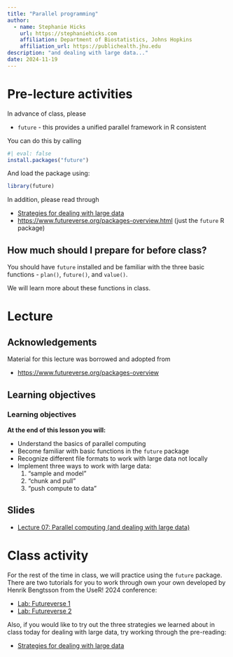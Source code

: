 ```yaml
---
title: "Parallel programming"
author: 
  - name: Stephanie Hicks
    url: https://stephaniehicks.com
    affiliation: Department of Biostatistics, Johns Hopkins
    affiliation_url: https://publichealth.jhu.edu
description: "and dealing with large data..."
date: 2024-11-19
---
```


# Pre-lecture activities

::: callout-important

In advance of class, please

* `future` - this provides a unified parallel framework in R consistent

You can do this by calling

```r
#| eval: false
install.packages("future")
```

And load the package using: 

```r
library(future)
```


:::

In addition, please read through

- [Strategies for dealing with large data](../../readings/07-strategies-big-data/index.qmd)
- <https://www.futureverse.org/packages-overview.html> (just the `future` R package)


::: callout-note

## How much should I prepare for before class?

You should have `future` installed and be familiar with the three basic functions - `plan()`, `future()`, and `value()`. 

We will learn more about these functions in class. 


:::


# Lecture 

## Acknowledgements

Material for this lecture was borrowed and adopted from

- <https://www.futureverse.org/packages-overview>

## Learning objectives

::: callout-note
### Learning objectives

**At the end of this lesson you will:**

- Understand the basics of parallel computing
- Become familiar with basic functions in the `future` package
- Recognize different file formats to work with large data not locally
- Implement three ways to work with large data: 
  1. "sample and model" 
  2. "chunk and pull"
  3. "push compute to data"

:::

## Slides 

- [Lecture 07: Parallel computing (and dealing with large data)](https://docs.google.com/presentation/d/1jaMlB3SibUmF-rVFnKf3Hz-8_biX4HO80qt6Kx2Wrd0/edit?usp=sharing)


# Class activity 

For the rest of the time in class, we will practice using the `future` package.
There are two tutorials for you to work through own your own developed by 
Henrik Bengtsson from the UseR! 2024 conference: 

- [Lab: Futureverse 1](https://henrikbengtsson.github.io/future-tutorial-user2024/lab1.html)
- [Lab: Futureverse 2](https://henrikbengtsson.github.io/future-tutorial-user2024/lab2.html)

Also, if you would like to try out the three strategies we learned about in 
class today for dealing with large data, try working through the pre-reading: 

- [Strategies for dealing with large data](../../readings/07-strategies-big-data/index.qmd)